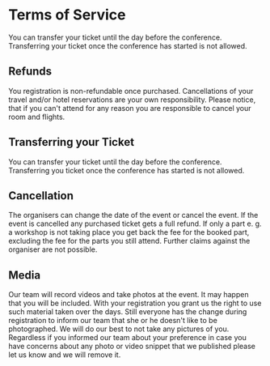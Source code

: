 # Terms of Service

You can transfer your ticket until the day before the conference. Transferring your ticket once the conference has started is not allowed.

## Refunds

You registration is non-refundable once purchased. Cancellations of your travel and/or hotel reservations are your own responsibility. Please notice, that if you can't attend for any reason you are responsible to cancel your room and flights.

## Transferring your Ticket

You can transfer your ticket until the day before the conference. Transferring you ticket once the conference has started is not allowed.

## Cancellation

The organisers can change the date of the event or cancel the event. If the event is cancelled any purchased ticket gets a full refund. If only a part e. g. a workshop is not taking place you get back the fee for the booked part, excluding the fee for the parts you still attend. Further claims against the organiser are not possible.

## Media

Our team will record videos and take photos at the event. It may happen that you will be included. With your registration you grant us the right to use such material taken over the days. Still everyone has the change during registration to inform our team that she or he doesn't like to be photographed. We will do our best to not take any pictures of you. Regardless if you informed our team about your preference in case you have concerns about any photo or video snippet that we published please let us know and we will remove it.
